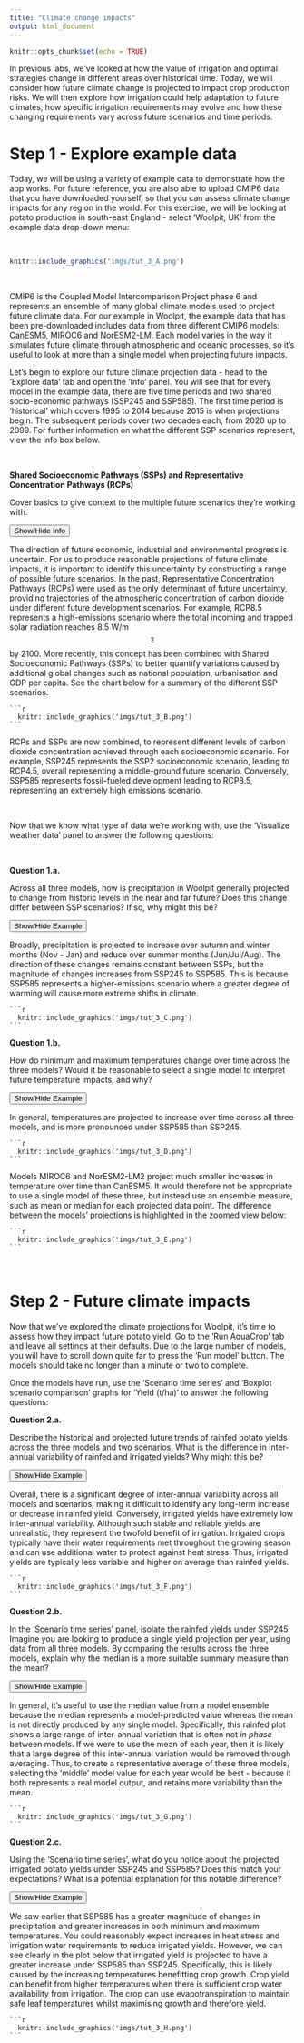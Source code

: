 ```yaml
---
title: "Climate change impacts"
output: html_document
---
```


```r
knitr::opts_chunk$set(echo = TRUE)
```

In previous labs, we've looked at how the value of irrigation and optimal strategies change in different areas over historical time. Today, we will consider how future climate change is projected to impact crop production risks. We will then explore how irrigation could help adaptation to future climates, how specific irrigation requirements may evolve and how these changing requirements vary across future scenarios and time periods. 

# Step 1 - Explore example data
Today, we will be using a variety of example data to demonstrate how the app works. For future reference, you are also able to upload CMIP6 data that you have downloaded yourself, so that you can assess climate change impacts for any region in the world. For this exercise, we will be looking at potato production in south-east England - select 'Woolpit, UK' from the example data drop-down menu:

\

```r
knitr::include_graphics('imgs/tut_3_A.png')
```

\

CMIP6 is the Coupled Model Intercomparison Project phase 6 and represents an ensemble of many global climate models used to project future climate data. For our example in Woolpit, the example data that has been pre-downloaded includes data from three different CMIP6 models: CanESM5, MIROC6 and NorESM2-LM. Each model varies in the way it simulates future climate through atmospheric and oceanic processes, so it's useful to look at more than a single model when projecting future impacts.

Let's begin to explore our future climate projection data - head to the 'Explore data' tab and open the 'Info' panel. You will see that for every model in the example data, there are five time periods and two shared socio-economic pathways (SSP245 and SSP585). The first time period is 'historical' which covers 1995 to 2014 because 2015 is when projections begin. The subsequent periods cover two decades each, from 2020 up to 2099. For further information on what the different SSP scenarios represent, view the info box below.

\

:::: {.infobox .info data-latex="{info}"}
**Shared Socioeconomic Pathways (SSPs) and Representative Concentration Pathways (RCPs)**

Cover basics to give context to the multiple future scenarios they're working with.

<button class="btn btn-primary" data-toggle="collapse" data-target="#Block1"> Show/Hide Info </button>  
  <div id="Block1" class="collapse">  
    
  The direction of future economic, industrial and environmental progress is uncertain. For us to produce reasonable projections of future climate impacts, it is important to identify this uncertainty by constructing a range of possible future scenarios. In the past, Representative Concentration Pathways (RCPs) were used as the only determinant of future uncertainty, providing trajectories of the atmospheric concentration of carbon dioxide under different future development scenarios. For example, RCP8.5 represents a high-emissions scenario where the total incoming and trapped solar radiation reaches 8.5 W/m$$^2$$ by 2100. More recently, this concept has been combined with Shared Socioeconomic Pathways (SSPs) to better quantify variations caused by additional global changes such as national population, urbanisation and GDP per capita. See the chart below for a summary of the different SSP scenarios.
  
    ```r
      knitr::include_graphics('imgs/tut_3_B.png')
    ```
  
  RCPs and SSPs are now combined, to represent different levels of carbon dioxide concentration achieved through each socioeconomic scenario. For example, SSP245 represents the SSP2 socioeconomic scenario, leading to RCP4.5, overall representing a middle-ground future scenario. Conversely, SSP585 represents fossil-fueled development leading to RCP8.5, representing an extremely high emissions scenario.

  </div>

::::

\

Now that we know what type of data we're working with, use the 'Visualize weather data' panel to answer the following questions:

\

:::: {.whitebox .question data-latex="{question}"}
**Question 1.a.**

Across all three models, how is precipitation in Woolpit generally projected to change from historic levels in the near and far future? Does this change differ between SSP scenarios? If so, why might this be?

<button class="btn btn-primary" data-toggle="collapse" data-target="#Block2"> Show/Hide Example </button>  
  <div id="Block2" class="collapse">  
  
  Broadly, precipitation is projected to increase over autumn and winter months (Nov - Jan) and reduce over summer months (Jun/Jul/Aug). The direction of these changes remains constant between SSPs, but the magnitude of changes increases from SSP245 to SSP585. This is because SSP585 represents a higher-emissions scenario where a greater degree of warming will cause more extreme shifts in climate. 
    
    ```r
      knitr::include_graphics('imgs/tut_3_C.png')
    ```
  
  </div>

::::

:::: {.whitebox .question data-latex="{question}"}
**Question 1.b.**

How do minimum and maximum temperatures change over time across the three models? Would it be reasonable to select a single model to interpret future temperature impacts, and why?

<button class="btn btn-primary" data-toggle="collapse" data-target="#Block3"> Show/Hide Example </button>  
  <div id="Block3" class="collapse">  
  
  In general, temperatures are projected to increase over time across all three models, and is more pronounced under SSP585 than SSP245.
    
    ```r
      knitr::include_graphics('imgs/tut_3_D.png')
    ```
    
   Models MIROC6 and NorESM2-LM2 project much smaller increases in temperature over time than CanESM5. It would therefore not be appropriate to use a single model of these three, but instead use an ensemble measure, such as mean or median for each projected data point. The difference between the models' projections is highlighted in the zoomed view below:
   
    ```r
      knitr::include_graphics('imgs/tut_3_E.png')
    ```
   
  
  </div>

::::

\

# Step 2 - Future climate impacts

Now that we've explored the climate projections for Woolpit, it's time to assess how they impact future potato yield. Go to the 'Run AquaCrop' tab and leave all settings at their defaults. Due to the large number of models, you will have to scroll down quite far to press the 'Run model' button. The models should take no longer than a minute or two to complete.

Once the models have run, use the 'Scenario time series' and 'Boxplot scenario comparison' graphs for 'Yield (t/ha)' to answer the following questions:

:::: {.whitebox .question data-latex="{question}"}
**Question 2.a.**

Describe the historical and projected future trends of rainfed potato yields across the three models and two scenarios. What is the difference in inter-annual variability of rainfed and irrigated yields? Why might this be? 

<button class="btn btn-primary" data-toggle="collapse" data-target="#Block4"> Show/Hide Example </button>  
  <div id="Block4" class="collapse">  
  
  Overall, there is a significant degree of inter-annual variability across all models and scenarios, making it difficult to identify any long-term increase or decrease in rainfed yield. Conversely, irrigated yields have extremely low inter-annual variability. Although such stable and reliable yields are unrealistic, they represent the twofold benefit of irrigation. Irrigated crops typically have their water requirements met throughout the growing season and can use additional water to protect against heat stress. Thus, irrigated yields are typically less variable and higher on average than rainfed yields.
    
    ```r
      knitr::include_graphics('imgs/tut_3_F.png')
    ```
  
  </div>

::::

:::: {.whitebox .question data-latex="{question}"}
**Question 2.b.**

In the 'Scenario time series' panel, isolate the rainfed yields under SSP245. Imagine you are looking to produce a single yield projection per year, using data from all three models. By comparing the results across the three models, explain why the median is a more suitable summary measure than the mean?

<button class="btn btn-primary" data-toggle="collapse" data-target="#Block5"> Show/Hide Example </button>  
  <div id="Block5" class="collapse">  
  
  In general, it's useful to use the median value from a model ensemble because the median represents a model-predicted value whereas the mean is not directly produced by any single model. Specifically, this rainfed plot shows a large range of inter-annual variation that is often not *in phase* between models. If we were to use the mean of each year, then it is likely that a large degree of this inter-annual variation would be removed through averaging. Thus, to create a representative average of these three models, selecting the 'middle' model value for each year would be best - because it both represents a real model output, and retains more variability than the mean.
    
    ```r
      knitr::include_graphics('imgs/tut_3_G.png')
    ```
  
  </div>

::::

:::: {.whitebox .question data-latex="{question}"}
**Question 2.c.**

Using the 'Scenario time series', what do you notice about the projected irrigated potato yields under SSP245 and SSP585? Does this match your expectations? What is a potential explanation for this notable difference?

<button class="btn btn-primary" data-toggle="collapse" data-target="#Block6"> Show/Hide Example </button>  
  <div id="Block6" class="collapse">  
  
  We saw earlier that SSP585 has a greater magnitude of changes in precipitation and greater increases in both minimum and maximum temperatures. You could reasonably expect increases in heat stress and irrigation water requirements to reduce irrigated yields. However, we can see clearly in the plot below that irrigated yield is projected to have a greater increase under SSP585 than SSP245. Specifically, this is likely caused by the increasing temperatures benefitting crop growth. Crop yield can benefit from higher temperatures when there is sufficient crop water availability from irrigation. The crop can use evapotranspiration to maintain safe leaf temperatures whilst maximising growth and therefore yield.
    
    ```r
      knitr::include_graphics('imgs/tut_3_H.png')
    ```
  
  </div>

::::
<!-- By looking at the boxplot alone, you may think that SSP585 irrigated yield has a greater degree of inter-annual variability than SSP245. However, this is a representation of a greater increase in yield for SSP585 than SSP245 over a long time period (2020-2099).  -->
